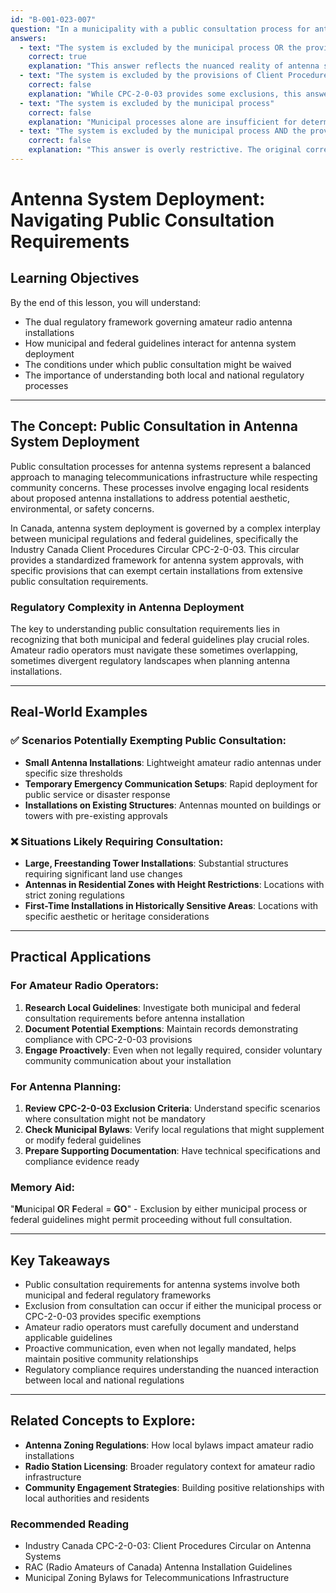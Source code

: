 ```yaml
---
id: "B-001-023-007"
question: "In a municipality with a public consultation process for antenna systems, when might public consultation NOT be required?"
answers:
  - text: "The system is excluded by the municipal process OR the provisions of Client Procedures Circular CPC-2-0-03"
    correct: true
    explanation: "This answer reflects the nuanced reality of antenna system deployment. If either the municipal process or the federal CPC-2-0-03 circular provides an exclusion, public consultation might not be required. This provides flexibility for amateur radio operators while still maintaining community engagement principles."
  - text: "The system is excluded by the provisions of Client Procedures Circular CPC-2-0-03"
    correct: false
    explanation: "While CPC-2-0-03 provides some exclusions, this answer is incomplete. It doesn't account for potential municipal-level exemptions, which could also waive public consultation requirements. Total exemption requires consideration of both municipal and federal guidelines."
  - text: "The system is excluded by the municipal process"
    correct: false
    explanation: "Municipal processes alone are insufficient for determining consultation requirements. Federal guidelines through CPC-2-0-03 must also be considered to comprehensively evaluate whether public consultation can be bypassed."
  - text: "The system is excluded by the municipal process AND the provisions of Client Procedures Circular CPC-2-0-03"
    correct: false
    explanation: "This answer is overly restrictive. The original correct answer specifies 'OR', meaning exclusion by either the municipal process or CPC-2-0-03 could be sufficient to waive consultation requirements."
---
```


# Antenna System Deployment: Navigating Public Consultation Requirements

## Learning Objectives
By the end of this lesson, you will understand:
- The dual regulatory framework governing amateur radio antenna installations
- How municipal and federal guidelines interact for antenna system deployment
- The conditions under which public consultation might be waived
- The importance of understanding both local and national regulatory processes

---

## The Concept: Public Consultation in Antenna System Deployment

Public consultation processes for antenna systems represent a balanced approach to managing telecommunications infrastructure while respecting community concerns. These processes involve engaging local residents about proposed antenna installations to address potential aesthetic, environmental, or safety concerns.

In Canada, antenna system deployment is governed by a complex interplay between municipal regulations and federal guidelines, specifically the Industry Canada Client Procedures Circular CPC-2-0-03. This circular provides a standardized framework for antenna system approvals, with specific provisions that can exempt certain installations from extensive public consultation requirements.

### Regulatory Complexity in Antenna Deployment

The key to understanding public consultation requirements lies in recognizing that both municipal and federal guidelines play crucial roles. Amateur radio operators must navigate these sometimes overlapping, sometimes divergent regulatory landscapes when planning antenna installations.

---

## Real-World Examples

### ✅ Scenarios Potentially Exempting Public Consultation:
- **Small Antenna Installations**: Lightweight amateur radio antennas under specific size thresholds
- **Temporary Emergency Communication Setups**: Rapid deployment for public service or disaster response
- **Installations on Existing Structures**: Antennas mounted on buildings or towers with pre-existing approvals

### ❌ Situations Likely Requiring Consultation:
- **Large, Freestanding Tower Installations**: Substantial structures requiring significant land use changes
- **Antennas in Residential Zones with Height Restrictions**: Locations with strict zoning regulations
- **First-Time Installations in Historically Sensitive Areas**: Locations with specific aesthetic or heritage considerations

---

## Practical Applications

### For Amateur Radio Operators:
1. **Research Local Guidelines**: Investigate both municipal and federal consultation requirements before antenna installation
2. **Document Potential Exemptions**: Maintain records demonstrating compliance with CPC-2-0-03 provisions
3. **Engage Proactively**: Even when not legally required, consider voluntary community communication about your installation

### For Antenna Planning:
1. **Review CPC-2-0-03 Exclusion Criteria**: Understand specific scenarios where consultation might not be mandatory
2. **Check Municipal Bylaws**: Verify local regulations that might supplement or modify federal guidelines
3. **Prepare Supporting Documentation**: Have technical specifications and compliance evidence ready

### Memory Aid:
"**M**unicipal **O**R **F**ederal = **GO**" - Exclusion by either municipal process or federal guidelines might permit proceeding without full consultation.

---

## Key Takeaways

- Public consultation requirements for antenna systems involve both municipal and federal regulatory frameworks
- Exclusion from consultation can occur if either the municipal process or CPC-2-0-03 provides specific exemptions
- Amateur radio operators must carefully document and understand applicable guidelines
- Proactive communication, even when not legally mandated, helps maintain positive community relationships
- Regulatory compliance requires understanding the nuanced interaction between local and national regulations

---

## Related Concepts to Explore:
- **Antenna Zoning Regulations**: How local bylaws impact amateur radio installations
- **Radio Station Licensing**: Broader regulatory context for amateur radio infrastructure
- **Community Engagement Strategies**: Building positive relationships with local authorities and residents

### Recommended Reading
- Industry Canada CPC-2-0-03: Client Procedures Circular on Antenna Systems
- RAC (Radio Amateurs of Canada) Antenna Installation Guidelines
- Municipal Zoning Bylaws for Telecommunications Infrastructure
